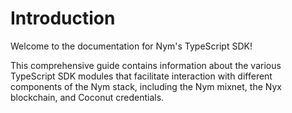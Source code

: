 # Introduction

Welcome to the documentation for Nym's TypeScript SDK!

This comprehensive guide contains information about the various TypeScript SDK modules that facilitate interaction with different components of the Nym stack, including the Nym mixnet, the Nyx blockchain, and Coconut credentials.
